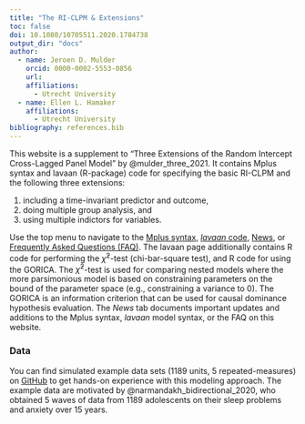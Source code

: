 ```yaml
---
title: "The RI-CLPM & Extensions"
toc: false
doi: 10.1080/10705511.2020.1784738
output_dir: "docs"
author:
  - name: Jeroen D. Mulder
    orcid: 0000-0002-5553-0856
    url: 
    affiliations:
      - Utrecht University
  - name: Ellen L. Hamaker
    affiliations:
      - Utrecht University
bibliography: references.bib
---
```


This website is a supplement to "Three Extensions of the Random Intercept Cross-Lagged Panel Model" by @mulder_three_2021. It contains Mplus syntax and lavaan (R-package) code for specifying the basic RI-CLPM and the following three extensions:

1. including a time-invariant predictor and outcome,
2. doing multiple group analysis, and
3. using multiple indictors for variables. 

Use the top menu to navigate to the [Mplus syntax](https://jeroendmulder.github.io/RI-CLPM/mplus.html), [*lavaan* code](https://jeroendmulder.github.io/RI-CLPM/lavaan.html), [News](https://jeroendmulder.github.io/RI-CLPM/news.html), or [Frequently Asked Questions (FAQ)](https://jeroendmulder.github.io/RI-CLPM/faq.html). The lavaan page additionally contains R code for performing the $\bar{\chi}^{2}$-test (chi-bar-square test), and R code for using the GORICA. The $\bar{\chi}^{2}$-test is used for comparing nested models where the more parsimonious model is based on constraining parameters on the bound of the parameter space (e.g., constraining a variance to 0). The GORICA is an information criterion that can be used for causal dominance hypothesis evaluation. The *News* tab documents important updates and additions to the Mplus syntax, *lavaan* model syntax, or the FAQ on this website.  

### Data
You can find simulated example data sets (1189 units, 5 repeated-measures) on [GitHub](https://github.com/jeroendmulder/RI-CLPM/tree/master/data) to get hands-on experience with this modeling approach. The example data are motivated by @narmandakh_bidirectional_2020, who obtained 5 waves of data from 1189 adolescents on their sleep problems and anxiety over 15 years.
